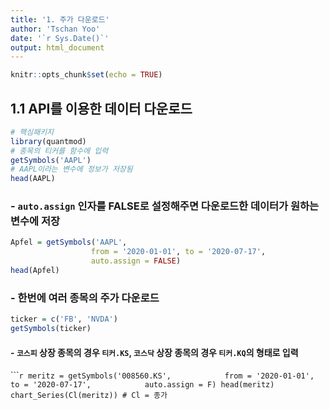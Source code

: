 ```yaml
---
title: '1. 주가 다운로드'
author: 'Tschan Yoo'
date: '`r Sys.Date()`'
output: html_document
---
```


```r
knitr::opts_chunk$set(echo = TRUE)
```

## 1.1 API를 이용한 데이터 다운로드

```r
# 핵심패키지
library(quantmod)
# 종목의 티커를 함수에 입력
getSymbols('AAPL')
# AAPL이라는 변수에 정보가 저장됨
head(AAPL)
```

### - `auto.assign` 인자를 FALSE로 설정해주면 다운로드한 데이터가 원하는 변수에 저장

```r
Apfel = getSymbols('AAPL',
                  from = '2020-01-01', to = '2020-07-17',
                  auto.assign = FALSE)
head(Apfel)
```                  

### - 한번에 여러 종목의 주가 다운로드
```r
ticker = c('FB', 'NVDA') 
getSymbols(ticker)
```

#### - `코스피` 상장 종목의 경우 `티커.KS`, `코스닥` 상장 종목의 경우 `티커.KQ`의 형태로 입력

``````r
meritz = getSymbols('008560.KS',
           from = '2020-01-01', to = '2020-07-17',
           auto.assign = F)
head(meritz)  
chart_Series(Cl(meritz)) # Cl = 종가
```

